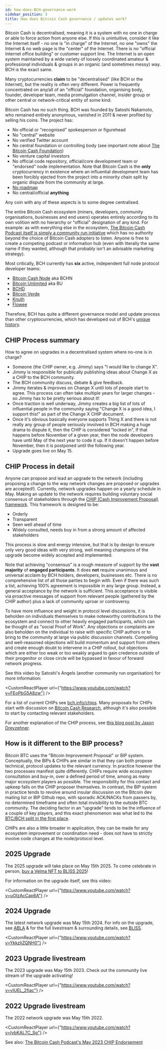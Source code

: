 ```yaml
---
id: how-does-BCH-governance-work
sidebar_position: 3
title: How does Bitcoin Cash governance / updates work?
---
```



Bitcoin Cash is decentralised, meaning it is a system with no one in charge or able to force action from anyone else. If this is unintuitive, consider it like the Internet itself - no one is "in charge" of the Internet, no one "owns" the Internet & no web page is the "center" of the Internet. There is no "official Internet office building" or customer support line. The Internet is an open system maintained by a wide variety of loosely coordinated amateur & professional individuals & groups in an organic (and sometimes messy) way. BCH is the exact same.

Many cryptocurrencies **claim** to be "decentralised" (like BCH or the Internet), but the reality is often very different. Power is frequently concentrated on any/all of an "official" foundation, organising body, founder, developer team, media promulgation channel, insider group or other central or network-critical entity of some kind.

Bitcoin Cash has no such thing. BCH was founded by Satoshi Nakamoto, who remained entirely anonymous, vanished in 2011 & never profited by selling his coins. The project has:

- No official or "recognised" spokesperson or figurehead
- No "central" website
- No verified Twitter account
- No central foundation or controlling body (see important note about [The Bitcoin Cash Foundation](/faqs/Projects/what-is-the-BCH-foundation))
- No venture capital investors
- No official code repository, official/core development team or "endorsed" node implementation. Note that Bitcoin Cash is the **only** cryptocurrency in existence where an influential development team has been forcibly ejected from the project into a minority chain split by organic dispute from the community at large.
- [No roadmap](/faqs/Decentralisation/does-BCH-have-a-roadmap)
- No central/official **anything**

Any coin with any of these aspects is to some degree centralised.

The entire Bitcoin Cash ecosystem (miners, developers, community organisations, businesses and end users) operates entirely according to its own volition with no hierarchy or "official" designation of any kind. For example: as with everything else in the ecosystem, [The Bitcoin Cash Podcast itself is simply a community run initiative](/about) which has no authority beyond the choice of Bitcoin Cash adopters to listen. Anyone is free to create a competing podcast or information hub (even with literally the same name if they wanted, although that probably isn't an advisable marketing strategy).

Most critically, BCH currently has **six** active, independent full node protocol developer teams:

- [Bitcoin Cash Node](https://bitcoincashnode.org/en/) aka BCHN
- [Bitcoin Unlimited](https://www.bitcoinunlimited.info/) aka BU
- [BCHD](https://bchd.cash/)
- [Bitcoin Verde](https://bitcoinverde.org/)
- [Knuth](https://github.com/k-nuth/kth)
- [Flowee](https://flowee.org/)

Therefore, BCH has quite a different governance model and update process than other cryptocurrencies, which has developed out of BCH's [unique history](/start#episode-8-of-10-bitcoin-cash).

## CHIP Process summary

How to agree on upgrades in a decentralised system where no-one is in charge?

- Someone (the CHIP owner, e.g. Jimmy) says "I would like to change X".
- Jimmy is responsible for publically publishing ideas about Change X as a CHIP to the BCH community.
- The BCH community discuss, debate & give feedback.
- Jimmy iterates & improves on Change X until lots of people start to agree. This process can often take multiple years for larger changes - so Jimmy has to be pretty serious about it!
- Once traction is well underway, Jimmy creates a big list of lots of influential people in the community saying "Change X is a good idea, I support this!" as part of the Change X CHIP document.
- Once it's obvious basically everyone supports Thing X and there is not really any group of people seriously involved in BCH making a huge drama to dispute it, then the CHIP is considered "locked in",  If that happens before November of a given year, then the node developers have until May of the next year to code it up. If it doesn't happen before November, then it is postponed until the following year.
- Upgrade goes live on May 15.

## CHIP Process in detail

Anyone can propose and lead an upgrade to the network (including proposing a change to the way network changes are proposed or upgrades are accepted!). Currently, network upgrades happen on a yearly schedule in May. Making an update to the network requires building voluntary social consensus of stakeholders through the [CHIP (Cash Improvement Proposal) framework](https://bch.info/en/chips). This framework is designed to be:

- Orderly
- Transparent
- Seen well ahead of time
- Widely consulted, needs buy in from a strong amount of affected stakeholders

This process is slow and energy intensive, but that is by design to ensure only very good ideas with very strong, well meaning champions of the upgrade become widely accepted and implemented.

Note that achieving "consensus" is a rough measure of support by the **vast majority** of **engaged participants**. It does **not** require unanimous and universal acclaim by BCH holders, developers, businesses etc. There is no comprehensive list of all those parties to begin with. Even if there was such a list, achieving 100% agreement is impossible in any large group. Instead, a general acceptance by the network is sufficient. This acceptance is visible via proactive messages of support from relevant people (gathered by the CHIP author) plus a lack of community uproar or controversy.

To have more influence and weight in protocol level discussions, it is beholden on individuals themselves to make noteworthy contributions to the ecosystem and connect to other heavily engaged participants, which can be thought of as "social Proof of Work". Any objections or complaints are also beholden on the individual to raise with specific CHIP authors or to bring to the community at large via public discussion channels. Compelling and well-reasoned objections will build momentum and support from others and create enough doubt to intervene in a CHIP rollout, but objections which are either too weak or too weakly argued to gain credence outside of their progenitor or close circle will be bypassed in favour of forward network progress.

See this video by Satoshi's Angels (another community run organisation) for more information:

<CustomReactPlayer url={"https://www.youtube.com/watch?v=FEoPbG5A8zw"} />

For a list of current CHIPs see [bch.info/chips](https://bch.info/en/chips). Many proposals for CHIPs start with discussion on [Bitcoin Cash Research](https://bitcoincashresearch.org/), although it's also possible to start by contacting relevant stakeholders.

For another explanation of the CHIP process, see [this blog post by Jason Dreyzehner](https://blog.bitjson.com/bitcoin-cash-upgrade-2023/).

## How is it different to the BIP process?

Bitcoin BTC uses the "Bitcoin Improvement Proposal" or BIP system. Conceptually, the BIPs & CHIPs are similar in that they can both propose technical, protocol updates to the relevant currency. In practice however the two processes manifest quite differently. CHIPs require wide ecosystem consultation and buy-in, over a defined period of time, among as many major ecosystem players as possible. The responsibility for this contact and upkeep falls on the CHIP proposer themselves. In contrast, the BIP system in practice tends to revolve around insular discussion on the Bitcoin dev mailing list or BIP Github repo, with sporadic ACK/NACKs from passers by, no determined timeframe and often total invisibility to the outside BTC community. The deciding factor in an "upgrade" tends to be the influence of a couple of key players, and this exact phenomenon was what led to the [BTC/BCH split in the first place](/start#episode-8-of-10-bitcoin-cash).

CHIPs are also a little broader in application, they can be made for any ecosystem improvement or coordination need - does not have to strictly involve code changes at the node/protocol level.

## 2025 Upgrade

The 2025 upgrade will take place on May 15th 2025. To come celebrate in person, [buy a Velma NFT to BLISS 2025](https://www.bliss.cash/2025)!

For information on the upgrade itself, see this video:

<CustomReactPlayer url={"https://www.youtube.com/watch?v=uOIzAcCap6A"} />

## 2024 Upgrade

The latest network upgrade was May 15th 2024. For info on the upgrade, see [ABLA](/faqs/BCH/what-is-the-maximum-bch-blocksize) & for the full livestream & surrounding details, see [BLISS](/faqs/Events/BLISS).

<CustomReactPlayer url={"https://www.youtube.com/watch?v=YkkzIjZQNH0"} />

## 2023 Upgrade livestream

The 2023 upgrade was May 15th 2023. Check out the community live stream of the upgrade activating!

<CustomReactPlayer url={"https://www.youtube.com/watch?v=vIUEL_2fiac"} />

## 2022 Upgrade livestream

The 2022 network upgrade was May 15th 2022.

<CustomReactPlayer url={"https://www.youtube.com/watch?v=IybKAL7C_Sg"} />

See also: [The Bitcoin Cash Podcast's May 2023 CHIP Endorsement](/blog/chip-endorsement-may-2023)

